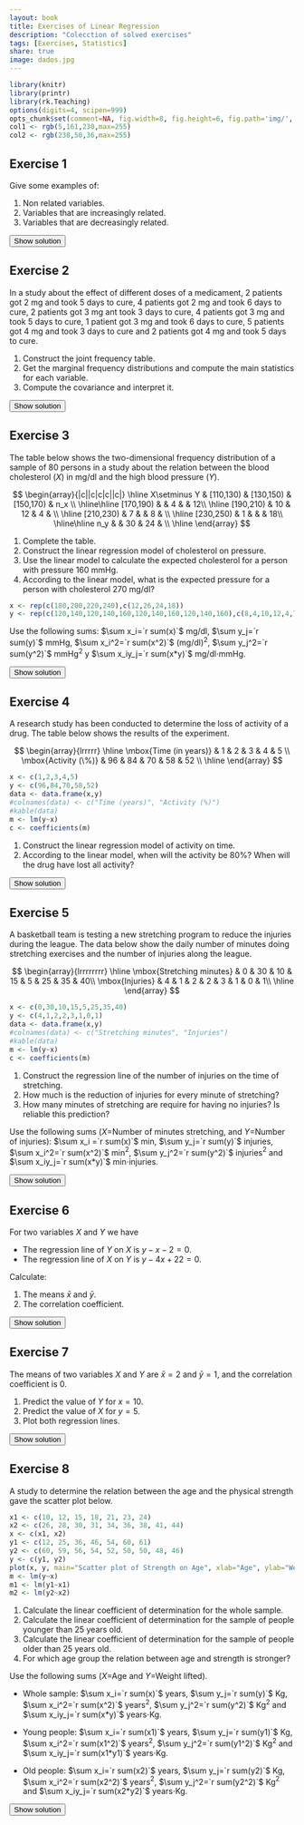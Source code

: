 ```yaml
---
layout: book
title: Exercises of Linear Regression
description: "Colecction of solved exercises"
tags: [Exercises, Statistics]
share: true
image: dados.jpg
---
```


```r
library(knitr)
library(printr)
library(rk.Teaching)
options(digits=4, scipen=999)
opts_chunk$set(comment=NA, fig.width=8, fig.height=6, fig.path='img/', fig.align="center", dev="svg", digits=4, echo=FALSE, warning=FALSE, message=FALSE)
col1 <- rgb(5,161,230,max=255)
col2 <- rgb(238,50,36,max=255)
```

## Exercise 1
Give some examples of:

1.  Non related variables.
2.  Variables that are increasingly related.
3.  Variables that are decreasingly related.

<div><button class="solution">Show solution</button></div>
<div id="solution" style="display: none">
1. The daily averge temperature and the daily number of births in a city.
2. The hours preparing an exam and the score. 
3. The weight of a person and the time require to run 100 meters. 
</div>

## Exercise 2
In a study about the effect of different doses of a medicament, 2 patients got 2 mg and took 5 days to cure, 4 patients got 2 mg and took 6 days to cure, 2 patients got 3 mg ant took 3 days to cure, 4 patients got 3 mg and took 5 days to cure, 1 patient got 3 mg and took 6 days to cure, 5 patients got 4 mg and took 3 days to cure and 2 patients got 4 mg and took 5 days to cure.

1.  Construct the joint frequency table.
2.  Get the marginal frequency distributions and compute the main statistics for each variable.
3.  Compute the covariance and interpret it.

<div><button class="solution">Show solution</button></div>
<div id="solution" style="display: none">
1.
```r
dose <- c(2,2,2,2,2,2,3,3,3,3,3,3,3,4,4,4,4,4,4,4)
days <- c(5,5,6,6,6,6,3,3,5,5,5,5,6,3,3,3,3,3,5,5)
```
$$
\begin{array}{c|c|c|c}
\hline
\mbox{dose/days} & 3 & 5 & 6\\
\hline
2 & 0 & 2 & 4\\
\hline
3 & 2 & 4 & 1\\
\hline
4 & 5 & 2 & 0\\
\hline
\end{array}
$$

2. 
$$
\begin{array}{c|c|c|c|c}
\hline
\mbox{dose/days}  & 3 & 5 & 6 & \mbox{Sum}\\
\hline
2 & 0 & 2 & 4 & 6\\
\hline
3 & 2 & 4 & 1 & 7\\
\hline
4 & 5 & 2 & 0 & 7\\
\hline
\mbox{Sum} & 7 & 8 & 5 & 20\\
\hline
\end{array}
$$

Dose: $\bar x=`r mean(dose)`$ mg, $s_x^2=`r variance(dose)`$ mg$^2$, $s_x=`r stdev(dose)`$ mg.<br/>
Days: $\bar y=`r mean(days)`$ days, $s_y^2=`r variance(days)`$ days$^2$, $s_y=`r stdev(days)`$ days.<br/>
3. $s_{xy}=`r covariance(dose,days)`$ mg$\cdot$days.
</div>

## Exercise 3
The table below shows the two-dimensional frequency distribution of a sample of 80 persons in a study about the relation between the blood cholesterol ($X$) in mg/dl and the high blood pressure ($Y$).

$$
\begin{array}{|c||c|c|c||c|}
\hline
X\setminus Y & [110,130) & [130,150) & [150,170) & n_x \\
\hline\hline
[170,190)   &           &     4     &           & 12\\
\hline
[190,210)   &    10     &    12     &     4     &   \\
\hline
[210,230)   &     7     &           &     8     &   \\
\hline
[230,250)   &     1     &           &           & 18\\
\hline\hline
n_y          &           &    30     &    24    &    \\
\hline
\end{array}
$$

1. Complete the table.
2. Construct the linear regression model of cholesterol on pressure.
3. Use the linear model to calculate the expected cholesterol for a person with pressure 160 mmHg.
4. According to the linear model, what is the expected pressure for a person with cholesterol 270 mg/dl?

```r
x <- rep(c(180,200,220,240),c(12,26,24,18))
y <- rep(c(120,140,120,140,160,120,140,160,120,140,160),c(8,4,10,12,4,7,9,8,1,5,12))
```

Use the following sums: $\sum x_i=`r sum(x)`$ mg/dl, $\sum y_j=`r sum(y)`$ mmHg, $\sum x_i^2=`r sum(x^2)`$ (mg/dl)$^2$, $\sum  y_j^2=`r sum(y^2)`$ mmHg$^2$ y $\sum x_iy_j=`r sum(x*y)`$ mg/dl$\cdot$mmHg.

<div><button class="solution">Show solution</button></div>
<div id="solution" style="display: none">
1. 
$$
\begin{array}{|c||c|c|c||c|}
\hline
X\setminus Y & [110,130) & [130,150) & [150,170) & n_x \\
\hline\hline
[170,190)   &    8       &     4     &     0      & 12\\
\hline
[190,210)   &    10     &    12     &     4     &  26 \\
\hline
[210,230)   &     7     &     9      &     8     &  24 \\
\hline
[230,250)   &     1     &     5      &     12    & 18\\
\hline\hline
n_y          &    26   &    30     &    24    & 80\\
\hline
\end{array}
$$

2. 
```r
m <- lm(x~y)
c <- coefficients(m)
```
$\bar x=`r mean(x)`$ mg/dl, $s_x^2=`r variance(x)`$ (mg/dl)$^2$.<br/>
$\bar y=`r mean(y)`$ mmHg, $s_y^2=`r variance(y)`$ mmHg$^2$.<br/>
$s_{xy}=`r covariance(x,y)`$ mg/dl$\cdot$mmHg.<br/>
Regression line of cholesterol on blood pressure: $x=`r c[1]` + `r c[2]`y$.<br/>
3. $x(160)=`r c[1]+c[2]*160`$ mg/dl.<br/>
4.
```r
m <- lm(y~x)
c <- coefficients(m)
```
Regression line of blood pressure on cholesterol: $y=`r c[1]` + `r c[2]`x$.<br/>
$y(270)=`r c[1]+c[2]*270`$ mmHg.
</div>

## Exercise 4
A research study has been conducted to determine the loss of activity of a drug. The table below shows the results of the experiment.

$$
\begin{array}{lrrrrr}
\hline
\mbox{Time (in years)} & 1 & 2 & 3 & 4 & 5 \\ 
\mbox{Activity (\%)} & 96 & 84 & 70 & 58 & 52 \\ 
\hline
\end{array}
$$

```r
x <- c(1,2,3,4,5)
y <- c(96,84,70,58,52)
data <- data.frame(x,y)
#colnames(data) <- c("Time (years)", "Activity (%)")
#kable(data)
m <- lm(y~x)
c <- coefficients(m)
```

1. Construct the linear regression model of activity on time.
2. According to the linear model, when will the activity be 80%? When will the drug have lost all activity?

<div><button class="solution">Show solution</button></div>
<div id="solution" style="display: none">
1. $\bar x=`r mean(x)`$ years, $s_x^2=`r variance(x)`$ years$^2$.<br/>
$\bar y=`r mean(y)`$ %, $s_y^2=`r variance(y)`$ %$^2$.<br/>
$s_{xy}=`r covariance(x,y)`$ years$\cdot$%.<br/>
Regression line of activity on time: $y=`r c[1]` + `r c[2]`x$.<br/>
2. 
```r
m <- lm(x~y)
c <- coefficients(m)
```
Regression line of time on activity: $x=`r c[1]` + `r c[2]`y$.<br/>
$x(80)=`r c[1]+c[2]*80`$ years and $x(0)=`r c[1]`$ years.
</div>

## Exercise 5
A basketball team is testing a new stretching program to reduce the injuries during the league. The data below show the daily number of minutes doing stretching exercises and the number of injuries along the league.

$$
\begin{array}{lrrrrrrrr}
\hline
\mbox{Stretching minutes} & 0 & 30 & 10 & 15 & 5 & 25 & 35 & 40\\
\mbox{Injuries} & 4 & 1 & 2 & 2 & 3 & 1 & 0 & 1\\
\hline
\end{array}
$$

```r
x <- c(0,30,10,15,5,25,35,40)
y <- c(4,1,2,2,3,1,0,1)
data <- data.frame(x,y)
#colnames(data) <- c("Stretching minutes", "Injuries")
#kable(data)
m <- lm(y~x)
c <- coefficients(m)
```

1. Construct the regression line of the number of injuries on the time of stretching.
2. How much is the reduction of injuries for every minute of stretching?
3. How many minutes of stretching are require for having no injuries? Is reliable this prediction?

Use the following sums ($X$=Number of minutes stretching, and $Y$=Number of injuries): $\sum x_i =`r sum(x)`$ min, $\sum y_j=`r sum(y)`$ injuries, $\sum x_i^2=`r sum(x^2)`$ min$^2$, $\sum y_j^2=`r sum(y^2)`$ injuries$^2$ and $\sum x_iy_j=`r sum(x*y)`$ min$\cdot$injuries.

<div><button class="solution">Show solution</button></div>
<div id="solution" style="display: none">
1. $\bar x=`r mean(x)`$ min, $s_x^2=`r variance(x)`$ min$^2$.<br/>
$\bar y=`r mean(y)`$ injuries, $s_y^2=`r variance(y)`$ injuries$^2$.<br/>
$s_{xy}=`r covariance(x,y)`$ min$\cdot$injuries.<br/>
Regression line of injuries on time of stetching: $y=`r c[1]` + `r c[2]`x$.<br/>
2. $`r -c[2]`$ injuries/min.<br/>
3.
```r
m <- lm(x~y)
c <- coefficients(m)
```
Regression line of time of stretching on injuries: $x=`r c[1]` + `r c[2]`y$.<br/>
$x(0)=`r c[1]`$ min.<br/>
$r^2=`r summary(m)$r.squared`$.
</div>

## Exercise 6
For two variables $X$ and $Y$ we have

- The regression line of $Y$ on $X$ is $y-x-2=0$.
- The regression line of $X$ on $Y$ is $y-4x+22=0$.

Calculate:

1. The means $\bar x$ and $\bar y$.
2. The correlation coefficient.

<div><button class="solution">Show solution</button></div>
<div id="solution" style="display: none">
1. $\bar x=8$ and $\bar y=10$.<br/>
2. $r=0.5$.
</div>

## Exercise 7
The means of two variables $X$ and $Y$ are $\bar x=2$ and $\bar y=1$, and the correlation coefficient is 0.

1. Predict the value of $Y$ for $x=10$.
2. Predict the value of $X$ for $y=5$.
3. Plot both regression lines.

<div><button class="solution">Show solution</button></div>
<div id="solution" style="display: none">
1. $y(10)=1$.<br/>
2. $x(5)=2$.
</div>

## Exercise 8
A study to determine the relation between the age and the physical strength gave the scatter plot below.
```r
x1 <- c(10, 12, 15, 18, 21, 23, 24)
x2 <- c(26, 28, 30, 31, 34, 36, 38, 41, 44)
x <- c(x1, x2)
y1 <- c(12, 25, 36, 46, 54, 60, 61)
y2 <- c(60, 59, 56, 54, 52, 50, 50, 48, 46)
y <- c(y1, y2)
plot(x, y, main="Scatter plot of Strength on Age", xlab="Age", ylab="Weight lifted (kg)", pch=16, col=col1)
m <- lm(y~x)
m1 <- lm(y1~x1)
m2 <- lm(y2~x2)
```

1. Calculate the linear coefficient of determination for the whole sample.
2. Calculate the linear coefficient of determination for the sample of people younger than 25 years old.
3. Calculate the linear coefficient of determination for the sample of people older than 25 years old.
4. For which age group the relation between age and strength is stronger? 

Use the following sums ($X$=Age and $Y=$Weight lifted).

- Whole sample: $\sum x_i=`r sum(x)`$ years, $\sum y_j=`r sum(y)`$ Kg, $\sum x_i^2=`r sum(x^2)`$ years$^2$, $\sum y_j^2=`r sum(y^2)`$ Kg$^2$ and $\sum x_iy_j=`r sum(x*y)`$ years$\cdot$Kg.

- Young people: $\sum x_i=`r sum(x1)`$ years, $\sum y_j=`r sum(y1)`$ Kg, $\sum x_i^2=`r sum(x1^2)`$ years$^2$, $\sum y_j^2=`r sum(y1^2)`$ Kg$^2$ and $\sum x_iy_j=`r sum(x1*y1)`$ years$\cdot$Kg.

- Old people: $\sum x_i=`r sum(x2)`$ years, $\sum y_j=`r sum(y2)`$ Kg, $\sum x_i^2=`r sum(x2^2)`$ years$^2$, $\sum y_j^2=`r sum(y2^2)`$ Kg$^2$ and $\sum x_iy_j=`r sum(x2*y2)`$ years$\cdot$Kg.

<div><button class="solution">Show solution</button></div>
<div id="solution" style="display: none">
1. $\bar x=`r mean(x)`$ years, $s_x^2=`r variance(x)`$ years$^2$.<br/>
$\bar y=`r mean(y)`$ kg, $s_y^2=`r variance(y)`$ kg$^2$.<br/>
$s_{xy}=`r covariance(x,y)`$ years$\cdot$kg.<br/>
$r^2=`r summary(m)$r.squared`$.<br/>
2. $\bar x=`r mean(x1)`$ years, $s_x^2=`r variance(x1)`$ years$^2$.<br/>
$\bar y=`r mean(y1)`$ kg, $s_y^2=`r variance(y1)`$ kg$^2$.<br/>
$s_{xy}=`r covariance(x1,y1)`$ years$\cdot$kg.<br/>
$r^2=`r summary(m1)$r.squared`$.<br/>
3. $\bar x=`r mean(x2)`$ years, $s_x^2=`r variance(x2)`$ years$^2$.<br/>
$\bar y=`r mean(y2)`$ kg, $s_y^2=`r variance(y2)`$ kg$^2$.<br/>
$s_{xy}=`r covariance(x2,y2)`$ years$\cdot$kg.<br/>
$r^2=`r summary(m2)$r.squared`$.<br/>
4. The linear relation between the age and the physical strength is a little bit stronger in the group of young people.
</div>

